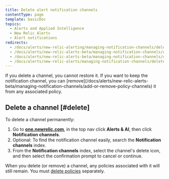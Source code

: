 ```yaml
---
title: Delete alert notification channels
contentType: page
template: basicDoc
topics:
  - Alerts and Applied Intelligence
  - New Relic Alerts
  - Alert notifications
redirects:
  - /docs/alerts/new-relic-alerting/managing-notification-channels/deleting-alert-channels
  - /docs/alerts/new-relic-alerts-beta/managing-notification-channels/deleting-alert-notification-channels
  - /docs/alerts/new-relic-alerts-beta/managing-notification-channels/delete-alert-notification-channels
  - /docs/alerts/new-relic-alerts/managing-notification-channels/delete-alert-notification-channels
---
```


<Callout variant="caution">
  If you delete a channel, you cannot restore it. If you want to keep the notification channel, you can [remove](/docs/alerts/new-relic-alerts-beta/managing-notification-channels/add-or-remove-policy-channels) it from any associated policy.
</Callout>

## Delete a channel [#delete]

To delete a channel permanently:

1. Go to **[one.newrelic.com](https://one.newrelic.com/ "Link opens in a new window.")**, in the top nav click **Alerts & AI**, then click **Notification channels**.
2. Optional: To find the notification channel easily, search the **Notification channels** index.
3. From the **Notification channels** index, select the channel's delete icon, and then select the confirmation prompt to cancel or continue.

When you delete (or remove) a channel, any policies associated with it will still remain. You must [delete policies](/docs/alerts/new-relic-alerts-beta/updating-alert-policies/disable-or-delete-alert-policies-conditions) separately.
